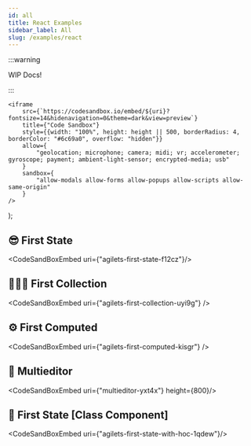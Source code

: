 ```yaml
---
id: all
title: React Examples
sidebar_label: All
slug: /examples/react
---
```


:::warning

WIP Docs!

:::

    <iframe
        src={`https://codesandbox.io/embed/${uri}?fontsize=14&hidenavigation=0&theme=dark&view=preview`}
        title={"Code Sandbox"}
        style={{width: "100%", height: height || 500, borderRadius: 4, borderColor: "#6c69a0", overflow: "hidden"}}
        allow={
            "geolocation; microphone; camera; midi; vr; accelerometer; gyroscope; payment; ambient-light-sensor; encrypted-media; usb"
        }
        sandbox={
            "allow-modals allow-forms allow-popups allow-scripts allow-same-origin"
        }
    />
);

## 😎 First State
<CodeSandBoxEmbed uri={"agilets-first-state-f12cz"}/>


## 👨‍👩‍👦‍ First Collection
<CodeSandBoxEmbed uri={"agilets-first-collection-uyi9g"} />


## ⚙️‍ First Computed
<CodeSandBoxEmbed uri={"agilets-first-computed-kisgr"} />


## 📝 Multieditor
<CodeSandBoxEmbed uri={"multieditor-yxt4x"} height={800}/>


## 👴 First State [Class Component]
<CodeSandBoxEmbed uri={"agilets-first-state-with-hoc-1qdew"}/>

